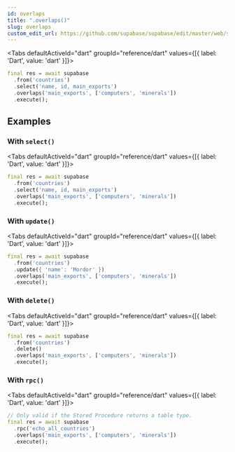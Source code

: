 ```yaml
---
id: overlaps
title: ".overlaps()"
slug: overlaps
custom_edit_url: https://github.com/supabase/supabase/edit/master/web/spec/dart.yml
---
```





<Tabs
  defaultActiveId="dart"
  groupId="reference/dart"
  values={[{ label: 'Dart', value: 'dart' }]}>

<TabsPanel id="dart" label="dart">

```dart
final res = await supabase
  .from('countries')
  .select('name, id, main_exports')
  .overlaps('main_exports', ['computers', 'minerals'])
  .execute();
```


</TabsPanel>

</Tabs>

















## Examples

### With `select()`



<Tabs
  defaultActiveId="dart"
  groupId="reference/dart"
  values={[{ label: 'Dart', value: 'dart' }]}>

<TabsPanel id="dart" label="dart">

```dart
final res = await supabase
  .from('countries')
  .select('name, id, main_exports')
  .overlaps('main_exports', ['computers', 'minerals'])
  .execute();
```


</TabsPanel>

</Tabs>

### With `update()`



<Tabs
  defaultActiveId="dart"
  groupId="reference/dart"
  values={[{ label: 'Dart', value: 'dart' }]}>

<TabsPanel id="dart" label="dart">

```dart
final res = await supabase
  .from('countries')
  .update({ 'name': 'Mordor' })
  .overlaps('main_exports', ['computers', 'minerals'])
  .execute();
```


</TabsPanel>

</Tabs>

### With `delete()`



<Tabs
  defaultActiveId="dart"
  groupId="reference/dart"
  values={[{ label: 'Dart', value: 'dart' }]}>

<TabsPanel id="dart" label="dart">

```dart
final res = await supabase
  .from('countries')
  .delete()
  .overlaps('main_exports', ['computers', 'minerals'])
  .execute();
```


</TabsPanel>

</Tabs>

### With `rpc()`



<Tabs
  defaultActiveId="dart"
  groupId="reference/dart"
  values={[{ label: 'Dart', value: 'dart' }]}>

<TabsPanel id="dart" label="dart">

```dart
// Only valid if the Stored Procedure returns a table type.
final res = await supabase
  .rpc('echo_all_countries')
  .overlaps('main_exports', ['computers', 'minerals'])
  .execute();
```


</TabsPanel>

</Tabs>